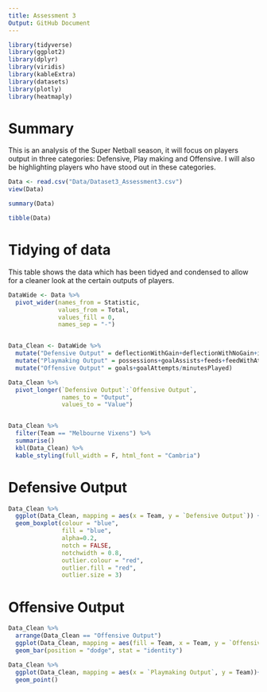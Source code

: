 ```yaml
---
title: Assessment 3
Output: GitHub Document
---
```

```r
library(tidyverse)
library(ggplot2)
library(dplyr)
library(viridis)
library(kableExtra)
library(datasets)
library(plotly)
library(heatmaply)

```
# Summary

This is an analysis of the Super Netball season, it will focus on players output in three categories: Defensive, Play making and Offensive. I will also be highlighting players who have stood out in these categories. 


```r


Data <- read.csv("Data/Dataset3_Assessment3.csv")
view(Data)

summary(Data)

tibble(Data)
```

# Tidying of data

This table shows the data which has been tidyed and condensed to allow for a cleaner look at the certain outputs of players.



```r
DataWide <- Data %>%
  pivot_wider(names_from = Statistic, 
              values_from = Total,
              values_fill = 0,
              names_sep = "-")


Data_Clean <- DataWide %>%
  mutate("Defensive Output" = deflectionWithGain+deflectionWithNoGain+intercepts/minutesPlayed) %>%
  mutate("Playmaking Output" = possessions+goalAssists+feeds+feedWithAttempt/minutesPlayed)%>%
  mutate("Offensive Output" = goals+goalAttempts/minutesPlayed)

Data_Clean %>%
  pivot_longer(`Defensive Output`:`Offensive Output`,
               names_to = "Output",
               values_to = "Value")


Data_Clean %>%
  filter(Team == "Melbourne Vixens") %>%
  summarise()
  kbl(Data_Clean) %>%
  kable_styling(full_width = F, html_font = "Cambria")


```

# Defensive Output



```r
Data_Clean %>%
  ggplot(Data_Clean, mapping = aes(x = Team, y = `Defensive Output`)) +
  geom_boxplot(colour = "blue",
               fill = "blue",
               alpha=0.2,
               notch = FALSE,
               notchwidth = 0.8,
               outlier.colour = "red",
               outlier.fill = "red",
               outlier.size = 3)
```

# Offensive Output


```r
Data_Clean %>%
  arrange(Data_Clean == "Offensive Output")
  ggplot(Data_Clean, mapping = aes(fill = Team, x = Team, y = `Offensive Output`))+
  geom_bar(position = "dodge", stat = "identity")
```


```r

Data_Clean %>%
  ggplot(Data_Clean, mapping = aes(x = `Playmaking Output`, y = Team))+
  geom_point()

```